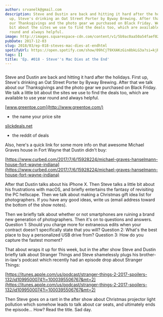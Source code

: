 ```yaml
---
author: srvanelk@gmail.com
description: Steve and Dustin are back and hitting it hard after the holidays. First
  up, Steve's drinking an Oat Street Porter by Byway Brewing. After that we talk about
  our Thanksgivings and the photo gear we purchased on Black Friday. We talk a little
  bit about the sites we use to find the deals too, which are available to use year
  round and always helpful.
image: http://images.squarespace-cdn.com/content/v1/5b9ac0aa50a54faef024c950/1547782347496-A2WRHYTCZC3MM6J9OJYU/image-asset.png/img.png/weddingphotohangover/embed/episodes/Ep--018---Steves-Mac-Dies-at-the-End-e1rihl
pubDate: 2017-12-03
slug: 2018/03/ep-018-steves-mac-dies-at-endhtml
spotifyUrl: https://open.spotify.com/show/09hCjT9XXAKzGin8bkLG3a?si=kjRZvQ1JTb6Ov3HVzSSlWA
tags: []
title: 'Ep. #018 - Steve''s Mac Dies at the End'
---
```


<figure>
  <img src="http://images.squarespace-cdn.com/content/v1/5b9ac0aa50a54faef024c950/1547782347496-A2WRHYTCZC3MM6J9OJYU/image-asset.png/img.png/weddingphotohangover/embed/episodes/Ep--018---Steves-Mac-Dies-at-the-End-e1rihl" alt="" />
</figure>

Steve and Dustin are back and hitting it hard after the holidays. First up, Steve's drinking an Oat Street Porter by Byway Brewing. After that we talk about our Thanksgivings and the photo gear we purchased on Black Friday. We talk a little bit about the sites we use to find the deals too, which are available to use year round and always helpful.

[www.greentoe.com](http://www.greentoe.com/)

- the name your price site

[slickdeals.net](http://slickdeals.net/)

- the reddit of deals

Also, here's a quick link for some more info on that awesome Michael Graves house in Fort Wayne that Dustin didn't buy:

[https://www.curbed.com/2017/7/6/15928224/michael-graves-hanselmann-house-fort-wayne-indiana](https://www.curbed.com/2017/7/6/15928224/michael-graves-hanselmann-house-fort-wayne-indiana)

After that Dustin talks about his iPhone X. Then Steve talks a little bit about his frustrations with macOS, and briefly entertains the fantasy of revisiting the PC hellscape. Then we talk about making a Christmas gift idea list for photographers. If you have any good ideas, write us (email address toward the bottom of the show notes).

Then we briefly talk about whether or not smartphones are ruining a brand new generation of photographers. Then it's on to questions and answers. Question 1: Should you charge more for extraneous edits when your contract doesn't specifically state that you will? Question 2: What's the best place to buy a personalized USB drive from? Question 3: How do you capture the fastest moment?

That about wraps it up for this week, but in the after show Steve and Dustin briefly talk about Stranger Things and Steve shamelessly plugs his brother-in-law's podcast which recently had an episode drop about Stranger Things:

[https://itunes.apple.com/us/podcast/stranger-things-2-2017-spoilers-132/id1099500074?i=1000395506767&mt=2](https://itunes.apple.com/us/podcast/stranger-things-2-2017-spoilers-132/id1099500074?i=1000395506767&mt=2)

Then Steve goes on a rant in the after show about Christmas projector light pollution which somehow leads to talk about car seats, and ultimately ends the episode... How? Read the title. Sad day.